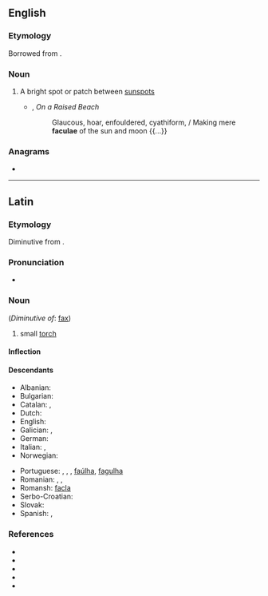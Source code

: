 ==English==

===Etymology===
Borrowed from {{bor|en|la|facula||little torch}}.

===Noun===
{{wikipedia}}
{{en-noun|faculae}}

# {{lb|en|astronomy}} A bright spot or patch between [[sunspot]]s
#* {{w|Hugh MacDiarmid}}, ''On a Raised Beach''
#*: Glaucous, hoar, enfouldered, cyathiform, / Making mere '''faculae''' of the sun and moon {{...}}

===Anagrams===
* {{anagrams|en|faucal}}

----

==Latin==

===Etymology===
Diminutive from {{suffix|lang=la|fax|ula|t1=torch}}.

===Pronunciation===
* {{la-IPA|facula}}

===Noun===
{{la-noun|facula|faculae|f|first}} (''Diminutive of'': [[fax#Latin|fax]])

# small [[torch]]

====Inflection====
{{la-decl-1st|facul}}

====Descendants====
{{top2}}
* Albanian: {{l|sq|flakë}} {{q|possibly}}
* Bulgarian: {{l|bg|факлия}} {{q|borrowing}}
* Catalan: {{l|ca|fàcula}} {{q|borrowing}}, {{l|ca|falla}}
* Dutch: {{l|nl|fakkel}} {{q|borrowing}}
* English: {{l|en|facula}} {{q|borrowing}}
* Galician: {{l|gl|facha}}, {{l|gl|facho}}
* German: {{l|de|Fackel}} {{q|borrowing, through Old High German}}
* Italian: {{l|it|facola}} {{q|borrowing}}, {{l|it|fiaccola}}
* Norwegian: {{l|no|fakkel}} {{q|borrowing, through German}}
{{mid2}}
* Portuguese: {{l|pt|fácula}} {{q|borrowing}}, {{l|pt|facha}}, {{l|pt|facho}}, [[faúlha]], [[fagulha]]
* Romanian: {{l|ro|fachie}}, {{l|ro|flacără}}, {{l|ro|făclie}} {{q|through a South Slavic intermediate}}
* Romansh: [[facla]]
* Serbo-Croatian: {{l|sh|faklja}} {{q|borrowing}}
* Slovak: {{l|sk|fakľa}} {{q|borrowing}}
* Spanish: {{l|es|fácula}} {{q|borrowing}}, {{l|es|hacha}}
{{bottom}}

===References===
* {{R:L&S}}
* {{R:Elementary Lewis}}
* {{R:du Cange}}
* {{R:Gaffiot}}
* {{R:NLW}}